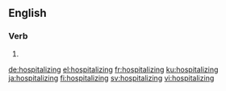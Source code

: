 ==English==

===Verb===
{{head|en|present participle}}

# {{present participle of|hospitalize|lang=en|nocat=1}}

[[de:hospitalizing]]
[[el:hospitalizing]]
[[fr:hospitalizing]]
[[ku:hospitalizing]]
[[ja:hospitalizing]]
[[fi:hospitalizing]]
[[sv:hospitalizing]]
[[vi:hospitalizing]]